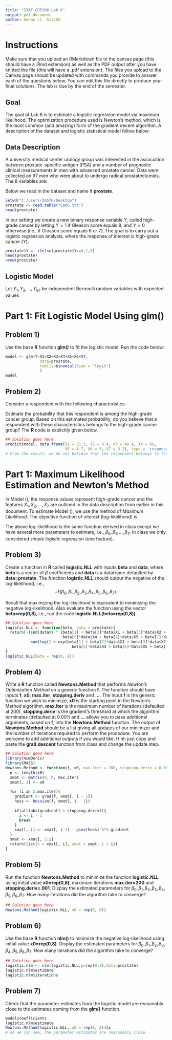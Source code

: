 ---
title: "STAT GR5206 Lab 6"
output: pdf_document
author: Hanao Li  hl3202
---

# Instructions 

Make sure that you upload an RMarkdown file to the canvas page (this should have a .Rmd extension) as well as the PDF output after you have knitted the file (this will have a .pdf extension). The files you upload to the Canvas page should be updated with commands you provide to answer each of the questions below.  You can edit this file directly to produce your final solutions.  The lab is due by the end of the semester. 

## Goal

The goal of Lab 6 is to estimate a logistic regression model via maximum likelihood.  The optimization procedure used is Newton's method, which is the most common (and amazing) form of the gradient decent algorithm. A description of the dataset and logistic statistical model follow below:   

## Data Description

A university medical center urology group was interested in the association between prostate-specific antigen (PSA) and a number of prognostic clinical measurements in men with advanced prostate cancer. Data were collected on 97 men who were about to undergo radical prostatectomies.  The 8 variables are:

\begin{table}[h!]
\label{table:1} 
\begin{tabular}{lll}
\hline
Variable  & Variable Name & Description \\
\hline
$X_1$ & PSA level & Serum prostate-specific antigen level (mg/ml) \\
$X_2$ & Cancer volume &  Estimate of prostate cancer volume (cc) \\
$X_3$ & Weight &  Prostate weight (gm) \\
$X_4$ & Age & Age of patient (years) \\
$X_5$ & Benign prostatic hyperplasia & Amount of benign prostatic hyperplasia (cm2) \\
$X_6$ & Seminal vesicle invasion & Presence or absence of seminal vesicle invasion \\
$X_7$ & Capsular penetration & Degree of capsular penetration (cm) \\
$Y$ & Gleason score & Pathologically determined grade of disease\\
\hline
\end{tabular}
\end{table}

Below we read in the dataset and name it **prostate**. 

```{r}
setwd("C:/users/36576/Desktop")
prostate <- read.table("Lab6.txt")
head(prostate)
```

\pagebreak

In our setting we create a new binary response variable $Y$, called high-grade cancer
by letting $Y = 1$ if Gleason score equals 8, 
and $Y = 0$ otherwise (i.e., if Gleason score equals 6 or 7). 
The goal is to carry out a logistic regression analysis, where the response of interest is high-grade cancer ($Y$). 

```{r}
prostate$Y <- ifelse(prostate$Y==8,1,0)
head(prostate)
nrow(prostate)
```


## Logistic Model

Let $Y_1,Y_2,\ldots,Y_{97}$ be independent Bernoulli random variables with expected values
\begin{equation}\label{e:model}
E[Y_i] = p_i = \frac{\exp (\beta_0+\beta_1 X_{1i}+\beta_2 X_{2i}+\beta_3 X_{3i}+\beta_4 X_{4i}+\beta_5 X_{5i}+\beta_6 X_{6i}+\beta_7 X_{7i})}{1+\exp (\beta_0+\beta_1 X_{1i}+\beta_2 X_{2i}+\beta_3 X_{3i}+\beta_4 X_{4i}+\beta_5 X_{5i}+\beta_6 X_{6i}+\beta_7 X_{7i})}, \ \ \ i=1,2,\ldots,97. 
\end{equation}

# Part 1: Fit Logistic Model Using glm()

## Problem 1) 

Use the base **R** function **glm()** to fit the logistic model.  Run the code below:   

```{r}
model <- glm(Y~X1+X2+X3+X4+X5+X6+X7,
               data=prostate,
               family=binomial(link = "logit")
               )
model
```


## Problem 2) 

Consider a respondent with the following characteristics: 

\begin{table}[!h]
\label{table:2} 
\begin{tabular}{lll}
\hline
Variable  & Variable Name & Actual value \\
\hline
$X_1$ & PSA level &  21.3 (mg/ml) \\
$X_2$ & Cancer volume & 8.4  (cc) \\
$X_3$ & Weight &  48.4 (gm) \\
$X_4$ & Age & 68 (years) \\
$X_5$ & Benign prostatic hyperplasia & 4.7 (cm2) \\
$X_6$ & Seminal vesicle invasion & 0 \\
$X_7$ & Capsular penetration & 3.2 (cm) \\
\hline
\end{tabular}
\end{table}

Estimate the probability that this respondent is among the high-grade cancer group.  Based on this estimated probability, do you believe that a respondent with these characteristics belongs to the high-grade cancer group?  The **R** code is explicitly given below.   

```{r}
## Solution goes here
predict(model, data.frame(X1 = 21.3, X2 = 8.4, X3 = 48.4, X4 = 68, 
                          X5 = 4.7, X6 = 0, X7 = 3.2), type = 'response')
# From the result, we do not believe that the respondent belongs to the high-grade cancer group.
```


# Part 1: Maximum Likelihood Estimation and Newton's Method

In Model (\ref{e:model}), the response values represent high-grade cancer and the features $X_1,X_2,\ldots,X_{7}$ are outlined in the data description from earlier in this document.  To estimate Model (\ref{e:model}), we use the method of *Maximum Likelihood*.  The objective function of interest (log-likelihood) is 

\begin{align*}
\ell(\beta_0,\beta_1,\beta_2,\beta_3,\beta_4,\beta_5,\beta_6,\beta_7)&=\sum_{i=1}^ny_i\big{(}\beta_0+\beta_1 X_{1i}+\beta_2 X_{2i}+\beta_3 X_{3i}+\beta_4 X_{4i}+\beta_5 X_{5i}+\beta_6 X_{6i}+\beta_7 X_{7i}\big{)}\\
& \ \ \ \ \ \ \ \ -\sum_{i=1}^n\log\big{(} 1+\exp( \beta_0+\beta_1 X_{1i}+\beta_2 X_{2i}+\beta_3 X_{3i}+\beta_4 X_{4i}+\beta_5 X_{5i}+\beta_6 X_{6i}+\beta_7 X_{7i} ) \big{)} 
\end{align*}
The above log-likelihood is the same function derived in class except we have several more parameters to estimate, i.e., $\beta_0,\beta_1,\ldots,\beta_7$.  In class we only considered *simple logistic regression* (one feature). 

## Problem 3) 

Create a function in **R** called **logistic.NLL** with inputs **beta** and **data**, where **beta** is a vector of $\beta$ coefficients and **data** is a dataframe defaulted by **data=prostate**.  The function **logistic.NLL** should output the negative of the log-likelihood, i.e.,
$$-\ell(\beta_0,\beta_1,\beta_2,\beta_3,\beta_4,\beta_5,\beta_6,\beta_7).$$    

\pagebreak

Recall that maximizing the log-likelihood is equivalent to minimizing the negative log-likelihood.  Also evaluate the function using the vector **beta=rep(0,8)**, i.e., run the code
**logistic.NLL(beta=rep(0,8))**.  

```{r}
## Solution goes here
logistic.NLL <- function(beta, data = prostate){
  return(-(sum(data$Y * (beta[1] + beta[2]*data$X1 + beta[3]*data$X2 + beta[4]*data$X3 + 
                         beta[5]*data$X4 + beta[6]*data$X5 + beta[7]*data$X6 + beta[8]*data$X7)) - 
           sum(log(1 + exp(beta[1] + beta[2]*data$X1 + beta[3]*data$X2 + beta[4]*data$X3 +
                             beta[5]*data$X4 + beta[6]*data$X5 + beta[7]*data$X6 + beta[8]*data$X7)))))
}
logistic.NLL(beta = rep(0, 8))
```


## Problem 4) 

Write a **R** function called **Newtons.Method** that performs *Newton's Optimization Method* on a generic function **f**.  The function should have inputs **f**, **x0**, **max.iter**, **stopping.deriv** and **...**.  The input **f** is the generic function we wish to minimize, **x0** is the starting point in the Newton's Method algorithm, **max.iter** is the maximum number of iterations (defaulted at 200), **stopping.deriv** is the gradient's threshold at which the algorithm terminates (defaulted at 0.001) and **...** allows you to pass additional arguments, based on **f**, into the **Newtons.Method** function.  The output of **Newtons.Method** should be a list giving all updates of our minimizer and the number of iterations required to perform the procedure.  You are welcome to add additional outputs if you would like.  Hint: just copy and paste the **grad.descent** function from class and change the update step.        

```{r warning = F}
## Solution goes here
library(numDeriv)
library(MASS)
Newtons.Method <- function(f, x0, max.iter = 200, stopping.deriv = 0.001, ...){
  n <- length(x0)
  xmat <- matrix(0, n, max.iter)
  xmat[, 1] <- x0
  
  for (i in 2:max.iter){
    gradient <- grad(f, xmat[, i - 1])
    hess <- hessian(f, xmat[, i - 1])
    
    if(all(abs(gradient) < stopping.deriv)){
      i <- i - 1
      break
    }
    xmat[, i] <- xmat[, i-1] - ginv(hess) %*% gradient
  }
  xmat <- xmat[, 1:i]
  return(list(x = xmat[, i], xmat = xmat, i = i))
}
```


## Problem 5) 

Run the function **Newtons.Method** to minimize the function **logistic.NLL** using initial value **x0=rep(0,8)**, maximum iterations **max.iter=200** and **stopping.deriv=.001**.  Display the estimated parameters for $\beta_0,\beta_1,\beta_2,\beta_3,\beta_4,\beta_5,\beta_6,\beta_7$.  How many iterations did the algorithm take to converge?  

```{r}
## Solution goes here
Newtons.Method(logistic.NLL, x0 = rep(0, 8))
```


## Problem 6) 

Use the base **R** function **nlm()** to minimize the negative log-likelihood using initial value **x0=rep(0,8)**.  Display the estimated parameters for $\beta_0,\beta_1,\beta_2,\beta_3,\beta_4,\beta_5,\beta_6,\beta_7$.  How many iterations did the algorithm take to converge?  

```{r,warning=FALSE}
## Solution goes here
logistic.nlm <- nlm(logistic.NLL,p=rep(0,8),data=prostate)
logistic.nlm$estimate
logistic.nlm$iterations
```



## Problem 7) 

Check that the parameter estimates from the logistic model are reasonably close to the estimates coming from the **glm()** function. 

```{r}
model$coefficients
logistic.nlm$estimate
Newtons.Method(logistic.NLL, x0 = rep(0, 8))$x
# As we can see, the parameter estimates are reasonably close.
```
